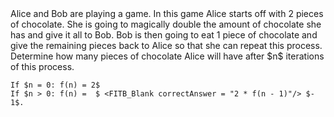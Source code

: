 <FITBBlock hint = "Derive the nth term using the n-1th term">
    Alice and Bob are playing a game. In this game Alice starts off with 2 pieces of chocolate. She is going to magically double the amount of chocolate she has and give it all to Bob. Bob is then going to eat 1 piece of chocolate and give the remaining pieces back to Alice so that she can repeat this process. Determine how many pieces of chocolate Alice will have after $n$ iterations of this process.
    
    If $n = 0: f(n) = 2$  
    If $n > 0: f(n) =  $ <FITB_Blank correctAnswer = "2 * f(n - 1)"/> $- 1$.
</FITBBlock>
